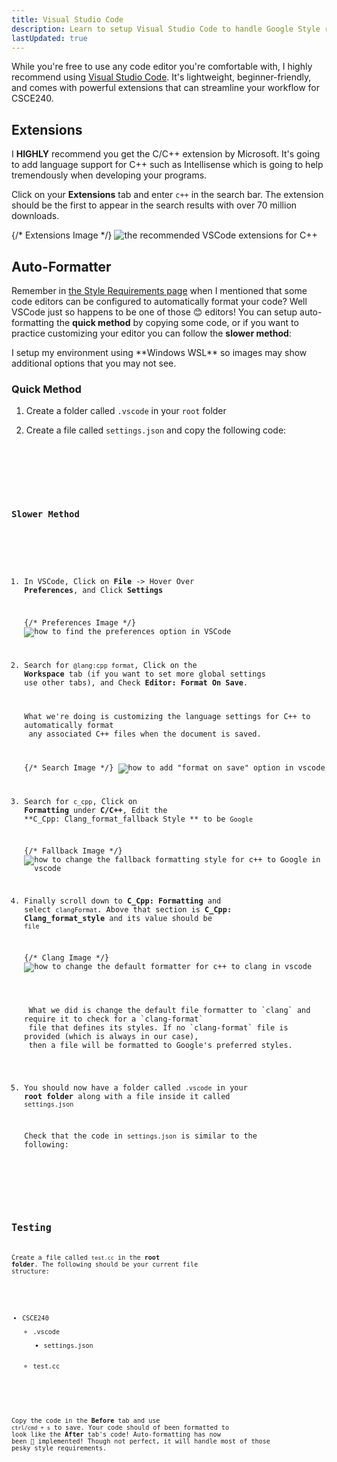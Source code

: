 ```yaml
---
title: Visual Studio Code
description: Learn to setup Visual Studio Code to handle Google Style requirements automatically and the extensions that can help you develop C++ programs in CSCE240.
lastUpdated: true
---
```



While you're free to use any code editor you're comfortable with, I highly recommend using 
<a href="https://code.visualstudio.com/" target="_blank" rel="noopener noreferrer">Visual 
Studio Code</a>. It's lightweight, beginner-friendly, and comes with powerful extensions 
that can streamline your workflow for CSCE240.

## Extensions

I **HIGHLY** recommend you get the C/C++ extension by Microsoft. It's going to add language 
support for C++ such as Intellisense which is going to help tremendously when developing your 
programs. 

Click on your **Extensions** tab and enter `c++` in the search bar. The extension should 
be the first to appear in the search results with over 70 million downloads.

{/* Extensions Image */}
![the recommended VSCode extensions for C++](@assets/editor/extensions.webp)
 
## Auto-Formatter

Remember in [the Style Requirements page](../welcome/style-requirements#code-editor) when 
I mentioned that some code editors can be configured to automatically format your 
code? Well VSCode just so happens to be one of those 😊 editors! You can setup auto-formatting the **quick method** by copying some code, or if you want to 
practice customizing your editor you can follow the **slower method**:

<Aside>I setup my environment using **Windows WSL** so images may show additional options that you may not see.</Aside>

### Quick Method

<Steps>

1. Create a folder called `.vscode` in your `root` folder

2. Create a file called `settings.json` and copy the following code:

    <Code title="settings.json" lang="json" code={code.settings} />

</Steps>

### Slower Method

<Steps>

1. In VSCode, Click on **File** -> Hover Over **Preferences**, and Click **Settings**

    {/* Preferences Image */}
    ![how to find the preferences option in VSCode](@assets/editor/preferences.webp)

2. Search for `@lang:cpp format`, Click on the **Workspace** tab (if you 
want to set more global settings use other tabs), and Check **Editor: Format On Save**. 

    <Aside>What we're doing is customizing the language settings for C++ to automatically format 
    any associated C++ files when the document is saved.</Aside>

    {/* Search Image */}
    ![how to add "format on save" option in vscode](@assets/editor/search.webp)

3. Search for `c_cpp`, Click on **Formatting** under **C/C++**, Edit the **C_Cpp: Clang_format_fallback Style **
to be `Google`

    {/* Fallback Image */}
    ![how to change the fallback formatting style for c++ to Google in vscode](@assets/editor/fallback.webp)

4. Finally scroll down to **C_Cpp: Formatting** and select `clangFormat`. Above that section 
is **C_Cpp: Clang_format_style** and its value should be `file`

    {/* Clang Image */}
    ![how to change the default formatter for c++ to clang in vscode](@assets/editor/clang.webp)

    <Aside>
    What we did is change the default file formatter to `clang` and require it to check for a `clang-format` 
    file that defines its styles. If no `clang-format` file is provided (which is always in our case), 
    then a file will be formatted to Google's preferred styles.
    </Aside>

5. You should now have a folder called `.vscode` in your **root folder** along with a file inside it called `settings.json`

    Check that the code in `settings.json` is similar to the following:

    <Code title="settings.json" lang="json" code={code.settings} />

</Steps>

## Testing

Create a file called `test.cc` in the **root folder**. The following should be your current file structure:

<FileTree>

- CSCE240
    - .vscode
        - settings.json
    - test.cc

</FileTree>

Copy the code in the **Before** tab and use `ctrl/cmd + s` to save. Your code should of been formatted to look like 
the **After** tab's code! Auto-formatting has now been 🚀 implemented! Though not perfect, it will handle most of those 
pesky style requirements.

<Tabs>

<TabItem label="Before" icon="close">
<Code title="test.cc" lang="cpp" code={code.before} />
</TabItem>

<TabItem label="After" icon="approve-check">
<Code title="test.cc" lang="cpp" code={code.after} />
</TabItem>

</Tabs>





